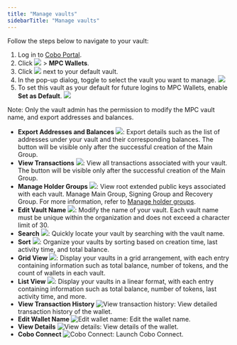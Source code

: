 ```yaml
---
title: "Manage vaults"
sidebarTitle: "Manage vaults"
---
```


Follow the steps below to navigate to your vault:

1. Log in to [Cobo Portal](https://portal.cobo.com/login).
2. Click <img src="/en/images/mpc-wallet/wallets-icon.svg" className="icon"></img> > **MPC Wallets**.
3. Click <img src="/en/images/mpc-wallet/switch.svg" className="icon"></img> next to your default vault.
4. In the pop-up dialog, toggle to select the vault you want to manage.
<img src="/en/images/mpc-wallet/switch vault.png" className="screenshot_modal"></img>
5. To set this vault as your default for future logins to MPC Wallets, enable **Set as Default**.
<img src="/en/images/mpc-wallet/set default.png" className="screenshot_full_screen"></img>

Note: Only the vault admin has the permission to modify the MPC vault name, and export addresses and balances.

- **Export Addresses and Balances** <img src="/en/images/mpc-wallet/export-address.svg" className="icon"></img>: Export details such as the list of addresses under your vault and their corresponding balances. The button will be visible only after the successful creation of the Main Group.
- **View Transactions** <img src="/en/images/mpc-wallet/icon_view transactions.svg" className="icon"></img>: View all transactions associated with your vault. The button will be visible only after the successful creation of the Main Group.
- **Manage Holder Groups** <img src="/en/images/mpc-wallet/manage-key-share-group.svg" className="icon"></img>: View root extended public keys associated with each vault. Manage Main Group, Signing Group and Recovery Group. For more information, refer to [Manage holder groups](/en/portal/mpc-wallets/ocw/manage-key-share-groups).
- **Edit Vault Name** <img src="/en/images/mpc-wallet/icon_edit.svg" className="icon"></img>: Modify the name of your vault. Each vault name must be unique within the organization and does not exceed a character limit of 30.
- **Search** <img src="/en/images/mpc-wallet/icon_search.svg" className="icon"></img>: Quickly locate your vault by searching with the vault name.
- **Sort** <img src="/en/images/mpc-wallet/icon_sort.svg" className="icon"></img>: Organize your vaults by sorting based on creation time, last activity time, and total balance.
- **Grid View** <img src="/en/images/mpc-wallet/icon_grid.svg" className="icon"></img>: Display your vaults in a grid arrangement, with each entry containing information such as total balance, number of tokens, and the count of wallets in each vault.
- **List View** <img src="/en/images/mpc-wallet/icon_list.svg" className="icon"></img>: Display your vaults in a linear format, with each entry containing information such as total balance, number of tokens, last activity time, and more.
- **View Transaction History** <img src="/en/images/mpc-wallet/icon_view transactions.svg" className="icon" alt="View transaction history"></img>: View detailed transaction history of the wallet.
- **Edit Wallet Name** <img src="/en/images/mpc-wallet/icon_edit.svg" className="icon" alt="Edit wallet name"></img>: Edit the wallet name.
- **View Details** <img src="/en/images/common/icon_view.svg" className="icon" alt="View details"></img>: View details of the wallet.
- **Cobo Connect** <img src="/en/images/common/icon_cobo_connect.svg" className="icon" alt="Cobo Connect"></img>: Launch Cobo Connect.
